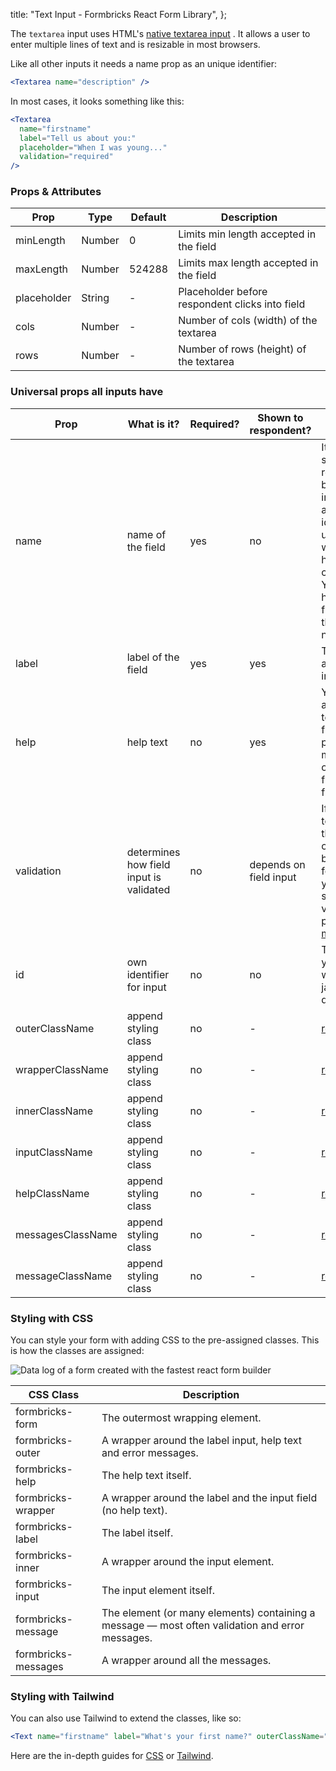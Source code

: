 
  title: "Text Input - Formbricks React Form Library",
};

The `textarea` input uses HTML's [native textarea input](https://developer.mozilla.org/en-US/docs/Web/HTML/Element/textarea) . It allows a user to enter multiple lines of text and is resizable in most browsers.

Like all other inputs it needs a name prop as an unique identifier:

```jsx
<Textarea name="description" />
```

In most cases, it looks something like this:

```jsx
<Textarea
  name="firstname"
  label="Tell us about you:"
  placeholder="When I was young..."
  validation="required"
/>
```

### Props & Attributes

| Prop        | Type   | Default | Description                                     |
| ----------- | ------ | ------- | ----------------------------------------------- |
| minLength   | Number | 0       | Limits min length accepted in the field         |
| maxLength   | Number | 524288  | Limits max length accepted in the field         |
| placeholder | String | -       | Placeholder before respondent clicks into field |
| cols        | Number | -       | Number of cols (width) of the textarea          |
| rows        | Number | -       | Number of rows (height) of the textarea         |

### Universal props all inputs have

| Prop              | What is it?                             | Required? | Shown to respondent?   | Comment                                                                                                                                                                 |
| ----------------- | --------------------------------------- | --------- | ---------------------- | ----------------------------------------------------------------------------------------------------------------------------------------------------------------------- |
| name              | name of the field                       | yes       | no                     | It is not shown to respondents but important as a unique identifier to understand which field holds what content. You cannot have two fields with the same name.        |
| label             | label of the field                      | yes       | yes                    | The label above the input                                                                                                                                               |
| help              | help text                               | no        | yes                    | You can add a little help text to each field to provide more detail on how to fill out the field.                                                                       |
| validation        | determines how field input is validated | no        | depends on field input | If you want to validate the content of a field before the form is sent, you can do so with the validation prop. [read more](/docs/react-form-library/validation-errors) |
| id                | own identifier for input                | no        | no                     | To target your input with css or javascript directly                                                                                                                    |
| outerClassName    | append styling class                    | no        | -                      | [read more](/docs/react-form-library/style-tailwind)                                                                                                                    |
| wrapperClassName  | append styling class                    | no        | -                      | [read more](/docs/react-form-library/style-tailwind)                                                                                                                    |
| innerClassName    | append styling class                    | no        | -                      | [read more](/docs/react-form-library/style-tailwind)                                                                                                                    |
| inputClassName    | append styling class                    | no        | -                      | [read more](/docs/react-form-library/style-tailwind)                                                                                                                    |
| helpClassName     | append styling class                    | no        | -                      | [read more](/docs/react-form-library/style-tailwind)                                                                                                                    |
| messagesClassName | append styling class                    | no        | -                      | [read more](/docs/react-form-library/style-tailwind)                                                                                                                    |
| messageClassName  | append styling class                    | no        | -                      | [read more](/docs/react-form-library/style-tailwind)                                                                                                                    |

### Styling with CSS

You can style your form with adding CSS to the pre-assigned classes. This is how the classes are assigned:

<Image
  src={StyleClasses}
  alt="Data log of a form created with the fastest react form builder"
  className="rounded-lg"
/>

| CSS Class           | Description                                                                                     |
| ------------------- | ----------------------------------------------------------------------------------------------- |
| formbricks-form     | The outermost wrapping element.                                                                 |
| formbricks-outer    | A wrapper around the label input, help text and error messages.                                 |
| formbricks-help     | The help text itself.                                                                           |
| formbricks-wrapper  | A wrapper around the label and the input field (no help text).                                  |
| formbricks-label    | The label itself.                                                                               |
| formbricks-inner    | A wrapper around the input element.                                                             |
| formbricks-input    | The input element itself.                                                                       |
| formbricks-message  | The element (or many elements) containing a message — most often validation and error messages. |
| formbricks-messages | A wrapper around all the messages.                                                              |

### Styling with Tailwind

You can also use Tailwind to extend the classes, like so:

```jsx
<Text name="firstname" label="What's your first name?" outerClassName="bg-gray-800 my-5" />
```

Here are the in-depth guides for [CSS](/docs/react-form-library/style-css) or [Tailwind](/docs/react-form-library/style-tailwind).

